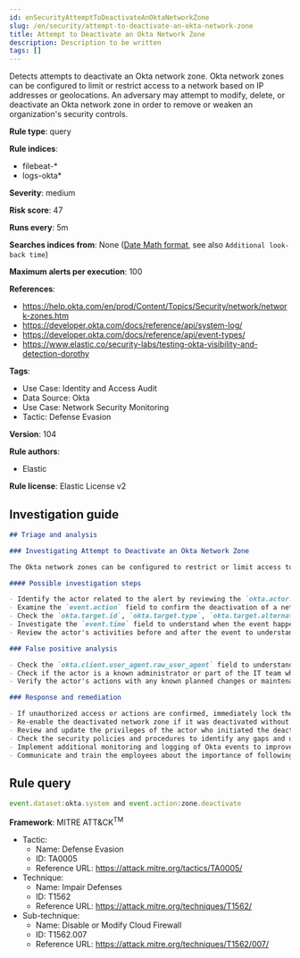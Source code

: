 ```yaml
---
id: enSecurityAttemptToDeactivateAnOktaNetworkZone
slug: /en/security/attempt-to-deactivate-an-okta-network-zone
title: Attempt to Deactivate an Okta Network Zone
description: Description to be written
tags: []
---
```


<div id="attempt-to-deactivate-an-okta-network-zone"></div>

Detects attempts to deactivate an Okta network zone. Okta network zones can be configured to limit or restrict access to a network based on IP addresses or geolocations. An adversary may attempt to modify, delete, or deactivate an Okta network zone in order to remove or weaken an organization's security controls.

**Rule type**: query

**Rule indices**: 

* filebeat-*
* logs-okta*

**Severity**: medium

**Risk score**: 47

**Runs every**: 5m

**Searches indices from**: None ([Date Math format](((ref))/common-options.html#date-math), see also <DocLink id="enSecurityRulesUiCreate" section="set-the-rules-schedule">`Additional look-back time`</DocLink>)

**Maximum alerts per execution**: 100

**References**: 

* https://help.okta.com/en/prod/Content/Topics/Security/network/network-zones.htm
* https://developer.okta.com/docs/reference/api/system-log/
* https://developer.okta.com/docs/reference/api/event-types/
* https://www.elastic.co/security-labs/testing-okta-visibility-and-detection-dorothy

**Tags**: 

* Use Case: Identity and Access Audit
* Data Source: Okta
* Use Case: Network Security Monitoring
* Tactic: Defense Evasion

**Version**: 104

**Rule authors**: 

* Elastic

**Rule license**: Elastic License v2

## Investigation guide

```markdown
## Triage and analysis

### Investigating Attempt to Deactivate an Okta Network Zone

The Okta network zones can be configured to restrict or limit access to a network based on IP addresses or geolocations. Deactivating a network zone in Okta may remove or weaken the security controls of an organization, which might be an indicator of an adversary's attempt to evade defenses.

#### Possible investigation steps

- Identify the actor related to the alert by reviewing the `okta.actor.id`, `okta.actor.type`, `okta.actor.alternate_id`, or `okta.actor.display_name` fields.
- Examine the `event.action` field to confirm the deactivation of a network zone.
- Check the `okta.target.id`, `okta.target.type`, `okta.target.alternate_id`, or `okta.target.display_name` to identify the network zone that was deactivated.
- Investigate the `event.time` field to understand when the event happened.
- Review the actor's activities before and after the event to understand the context of this event.

### False positive analysis

- Check the `okta.client.user_agent.raw_user_agent` field to understand the device and software used by the actor. If these match the actor's normal behavior, it might be a false positive.
- Check if the actor is a known administrator or part of the IT team who might have a legitimate reason to deactivate a network zone.
- Verify the actor's actions with any known planned changes or maintenance activities.

### Response and remediation

- If unauthorized access or actions are confirmed, immediately lock the affected actor account and require a password change.
- Re-enable the deactivated network zone if it was deactivated without authorization.
- Review and update the privileges of the actor who initiated the deactivation.
- Check the security policies and procedures to identify any gaps and update them as necessary.
- Implement additional monitoring and logging of Okta events to improve visibility of user actions.
- Communicate and train the employees about the importance of following proper procedures for modifying network zone settings.
```

## Rule query

```js
event.dataset:okta.system and event.action:zone.deactivate

```

**Framework**: MITRE ATT&CK<sup>TM</sup>

* Tactic:
    * Name: Defense Evasion
    * ID: TA0005
    * Reference URL: https://attack.mitre.org/tactics/TA0005/
* Technique:
    * Name: Impair Defenses
    * ID: T1562
    * Reference URL: https://attack.mitre.org/techniques/T1562/
* Sub-technique:
    * Name: Disable or Modify Cloud Firewall
    * ID: T1562.007
    * Reference URL: https://attack.mitre.org/techniques/T1562/007/


